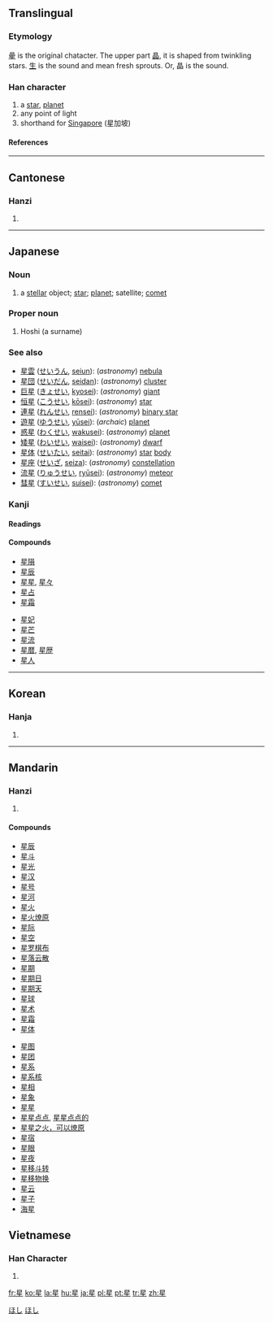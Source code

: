 {{see|曐|皨}}

==Translingual==
===Etymology===
[[曐]] is the original chatacter. The upper part [[晶]], it is shaped from twinkling stars. [[生]] is the sound and mean fresh sprouts. Or, 晶 is the sound.
===Han character===
{{Han char|rn=72|rad=日|as=05|sn=9|four=6010<sub>4</sub>|canj=日竹手一 (AHQM)|ids=⿱[[日]][[生]]}}
# a [[star]], [[planet]]
# any point of light
# shorthand for [[Singapore]] (星加坡)
====References====
{{Han ref|kx=0492.210|dkj=13837|dj=0855.220|hdz=21500.120|uh=661F|ud=26143|bh=AC50|bd=44112}}

----

==Cantonese==
===Hanzi===
{{yue-hanzi|jyut=|y=sing1}}
# {{defn|Cantonese}}

----
==Japanese==
===Noun===
[[Category:1000 Japanese basic words|ほし]]
{{ja-noun|k|hira=ほし|rom=hoshi}}

# a [[stellar]] object; [[star]]; [[planet]]; satellite; [[comet]]
[[Category:ja:Astronomy|ほし]]

===Proper noun===
{{ja-pos|k|proper|hira=ほし|rom=Hoshi}}
# Hoshi (a surname)

===See also===
*[[星雲]] ([[せいうん]], [[seiun]]): (''astronomy'') [[nebula]]
*[[星団]] ([[せいだん]], [[seidan]]): (''astronomy'') [[cluster]]
*[[巨星]] ([[きょせい]], [[kyosei]]): (''astronomy'') [[giant]]
*[[恒星]] ([[こうせい]], [[kōsei]]): (''astronomy'') [[star]]
*[[連星]] ([[れんせい]], [[rensei]]): (''astronomy'') [[binary star]]
*[[遊星]] ([[ゆうせい]], [[yūsei]]): (''archaic'') [[planet]]
*[[惑星]] ([[わくせい]], [[wakusei]]): (''astronomy'') [[planet]]
*[[矮星]] ([[わいせい]], [[waisei]]): (''astronomy'') [[dwarf]]
*[[星体]] ([[せいたい]], [[seitai]]): (''astronomy'') [[star]] [[body]]
*[[星座]] ([[せいざ]], [[seiza]]): (''astronomy'') [[constellation]]
*[[流星]] ([[りゅうせい]], [[ryūsei]]): (''astronomy'') [[meteor]]
*[[彗星]] ([[すいせい]], [[suisei]]): (''astronomy'') [[comet]]

===Kanji===
{{ja-kanji|grade=2|rs=日05}}

====Readings====
{{ja-readings|on=[[せい]] (sei), [[しょう]] (shō)
|kun=[[ほし]] (hoshi)}}

====Compounds====
{{top2}}
*[[星隕]]
*[[星辰]]
*[[星星]], [[星々]]
*[[星占]]
*[[星霜]]
{{mid2}}
*[[星妃]]
*[[星芒]]
*[[星流]]
*[[星暦]], [[星歴]]
*[[星人]]
{{bottom}}

----

==Korean==
===Hanja===
{{ko-hanja|hangeul=[[성]]|eumhun=|rv=seong|mr=sŏng|y=seng}}
# {{defn|Korean}}

----
==Mandarin==
===Hanzi===
{{cmn-hanzi|pin=[[xīng]] ([[xing1]])|wg=hsing<sup>1</sup>}}
# {{defn|Mandarin}}

====Compounds====
{{top}}
*[[星辰]]
*[[星斗]]
*[[星光]]
*[[星汉]]
*[[星号]]
*[[星河]]
*[[星火]]
*[[星火燎原]]
*[[星际]]
*[[星空]]
*[[星罗棋布]]
*[[星落云散]]
*[[星期]]
*[[星期日]]
*[[星期天]]
*[[星球]]
*[[星术]]
*[[星霜]]
*[[星体]]
{{mid}}
*[[星图]]
*[[星团]]
*[[星系]]
*[[星系核]]
*[[星相]]
*[[星象]]
*[[星星]]
*[[星星点点]], [[星星点点的]]
*[[星星之火，可以燎原]]
*[[星宿]]
*[[星眼]]
*[[星夜]]
*[[星移斗转]]
*[[星移物换]]
*[[星云]]
*[[星子]]
*[[海星]]
{{bottom}}

==Vietnamese==

===Han Character===
{{vi-hantu|[[tinh]]}}

# {{defn|Vietnamese}}

[[fr:星]]
[[ko:星]]
[[la:星]]
[[hu:星]]
[[ja:星]]
[[pl:星]]
[[pt:星]]
[[tr:星]]
[[zh:星]]